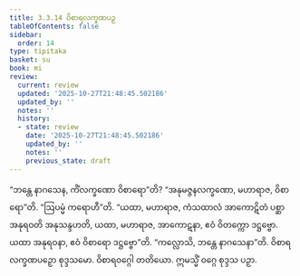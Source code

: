 ```yaml
---
title: 3.3.14 ဝိစာရလက္ခဏပဉှ
tableOfContents: false
sidebar:
  order: 14
type: tipitaka
basket: su
book: mi
review:
  current: review
  updated: '2025-10-27T21:48:45.502186'
  updated_by: ''
  notes: ''
  history:
  - state: review
    date: '2025-10-27T21:48:45.502186'
    updated_by: ''
    notes: ''
    previous_state: draft
---
```



<ReviewStatus review={frontmatter.review} showDetails={true} />

<HypothesisAnnotation frontmatter={frontmatter} />

<DynamicBreadcrumb />

<Division number="62" book="mi" e="ch" v="28">

<Paragraph number="309" book="mi">
“ဘန္တေ နာဂသေန, ကိံလက္ခဏော ဝိစာရော”တိ? “အနုမဇ္ဇနလက္ခဏော, မဟာရာဇ, ဝိစာရော”တိ.
</Paragraph>

<Paragraph number="310" book="mi">
“ဩပမ္မံ ကရောဟီ”တိ. “ယထာ, မဟာရာဇ, ကံသထာလံ အာကောဋိတံ ပစ္ဆာ အနုရဝတိ အနုသန္ဒဟတိ, ယထာ, မဟာရာဇ, အာကောဋနာ, ဧဝံ ဝိတက္ကော ဒဋ္ဌဗ္ဗော. ယထာ အနုရဝနာ, ဧဝံ ဝိစာရော ဒဋ္ဌဗ္ဗော”တိ.
</Paragraph>

<Paragraph number="311" book="mi">
“ကလ္လောသိ, ဘန္တေ နာဂသေနာ”တိ.

</Paragraph>
</Division>

<Paragraph number="312" type="center" book="mi">
ဝိစာရလက္ခဏပဉှော စုဒ္ဒသမော.



</Paragraph>

<Paragraph number="313" type="center" book="mi">
ဝိစာရဝဂ္ဂေါ တတိယော.



</Paragraph>

<Paragraph number="314" type="center" book="mi">
ဣမသ္မိံ ဝဂ္ဂေ စုဒ္ဒသ ပဉှာ.
</Paragraph>